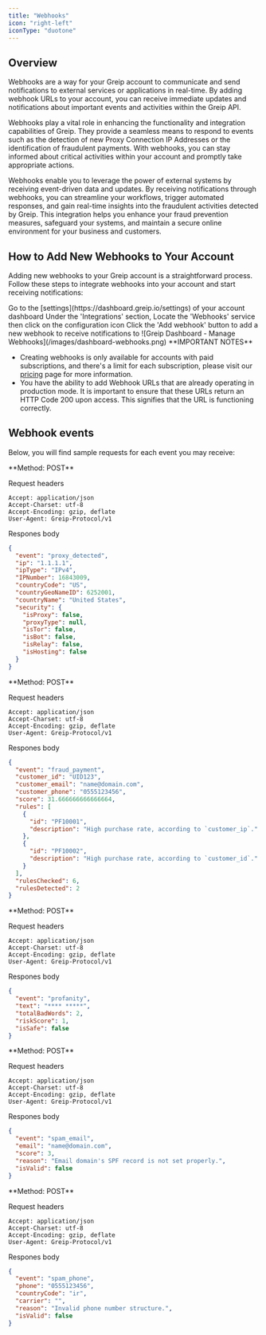```yaml
---
title: "Webhooks"
icon: "right-left"
iconType: "duotone"
---
```


## Overview

Webhooks are a way for your Greip account to communicate and send notifications to external services or applications in real-time. By adding webhook URLs to your account, you can receive immediate updates and notifications about important events and activities within the Greip API.

Webhooks play a vital role in enhancing the functionality and integration capabilities of Greip. They provide a seamless means to respond to events such as the detection of new Proxy Connection IP Addresses or the identification of fraudulent payments. With webhooks, you can stay informed about critical activities within your account and promptly take appropriate actions.

Webhooks enable you to leverage the power of external systems by receiving event-driven data and updates. By receiving notifications through webhooks, you can streamline your workflows, trigger automated responses, and gain real-time insights into the fraudulent activities detected by Greip. This integration helps you enhance your fraud prevention measures, safeguard your systems, and maintain a secure online environment for your business and customers.

## How to Add New Webhooks to Your Account

Adding new webhooks to your Greip account is a straightforward process. Follow these steps to integrate webhooks into your account and start receiving notifications:

<Steps>
  <Step title="First Step">
    Go to the [settings](https://dashboard.greip.io/settings) of your account
    dashboard
  </Step>
  <Step title="Second Step">
    Under the 'Integrations' section, Locate the 'Webhooks' service then click
    on the configuration icon
  </Step>
  <Step title="Third Step">
    Click the 'Add webhook' button to add a new webhook to receive notifications
    to
  </Step>
</Steps>

<Accordion title="Still not sure? Click here">
  <Frame caption="Greip Dashboard - Manage Webhooks">
    ![Greip Dashboard - Manage Webhooks](/images/dashboard-webhooks.png)
  </Frame>
</Accordion>

<Warning>
**IMPORTANT NOTES**

- Creating webhooks is only available for accounts with paid subscriptions, and there's a limit for each subscription, please visit our [pricing](https://greip.io/pricing) page for more information.
- You have the ability to add Webhook URLs that are already operating in production mode. It is important to ensure that these URLs return an HTTP Code 200 upon access. This signifies that the URL is functioning correctly.

</Warning>

## Webhook events

Below, you will find sample requests for each event you may receive:

<Accordion title="Proxy Detection Event">
**Method: POST**

Request headers

```
Accept: application/json
Accept-Charset: utf-8
Accept-Encoding: gzip, deflate
User-Agent: Greip-Protocol/v1
```

Respones body

```json
{
  "event": "proxy_detected",
  "ip": "1.1.1.1",
  "ipType": "IPv4",
  "IPNumber": 16843009,
  "countryCode": "US",
  "countryGeoNameID": 6252001,
  "countryName": "United States",
  "security": {
    "isProxy": false,
    "proxyType": null,
    "isTor": false,
    "isBot": false,
    "isRelay": false,
    "isHosting": false
  }
}
```

</Accordion>

<Accordion title="Payment Fraud Prevention Event">
**Method: POST**

Request headers

```
Accept: application/json
Accept-Charset: utf-8
Accept-Encoding: gzip, deflate
User-Agent: Greip-Protocol/v1
```

Respones body

```json
{
  "event": "fraud_payment",
  "customer_id": "UID123",
  "customer_email": "name@domain.com",
  "customer_phone": "0555123456",
  "score": 31.666666666666664,
  "rules": [
    {
      "id": "PF10001",
      "description": "High purchase rate, according to `customer_ip`."
    },
    {
      "id": "PF10002",
      "description": "High purchase rate, according to `customer_id`."
    }
  ],
  "rulesChecked": 6,
  "rulesDetected": 2
}
```

</Accordion>

<Accordion title="Profanity Detection Event">
**Method: POST**

Request headers

```
Accept: application/json
Accept-Charset: utf-8
Accept-Encoding: gzip, deflate
User-Agent: Greip-Protocol/v1
```

Respones body

```json
{
  "event": "profanity",
  "text": "**** *****",
  "totalBadWords": 2,
  "riskScore": 1,
  "isSafe": false
}
```

</Accordion>

<Accordion title="Spam Email Detection Event">
**Method: POST**

Request headers

```
Accept: application/json
Accept-Charset: utf-8
Accept-Encoding: gzip, deflate
User-Agent: Greip-Protocol/v1
```

Respones body

```json
{
  "event": "spam_email",
  "email": "name@domain.com",
  "score": 3,
  "reason": "Email domain's SPF record is not set properly.",
  "isValid": false
}
```

</Accordion>

<Accordion title="Spam Phone Number Detection Event">
**Method: POST**

Request headers

```
Accept: application/json
Accept-Charset: utf-8
Accept-Encoding: gzip, deflate
User-Agent: Greip-Protocol/v1
```

Respones body

```json
{
  "event": "spam_phone",
  "phone": "0555123456",
  "countryCode": "ir",
  "carrier": "",
  "reason": "Invalid phone number structure.",
  "isValid": false
}
```

</Accordion>
